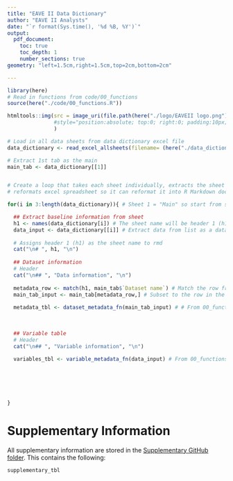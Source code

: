 ```yaml
---
title: "EAVE II Data Dictionary"
author: "EAVE II Analysts"
date: "`r format(Sys.time(), '%d %B, %Y')`"
output: 
  pdf_document:
    toc: true
    toc_depth: 1
    number_sections: true
geometry: "left=1.5cm,right=1.5cm,top=2cm,bottom=2cm"

---
```



```r
library(here)
# Read in functions from code/00_functions
source(here("./code/00_functions.R"))


```

```r
htmltools::img(src = image_uri(file.path(here("./logo/EAVEII logo.png"))),
               #style="position:absolute; top:0; right:0; padding:10px; width:200px;"
               )

```

```r
# Load in all data sheets from data dictionary excel file
data_dictionary <- read_excel_allsheets(filename= (here("./data_dictionary/EAVEII_data_dictionary.xlsx"))) # From 00_functions

# Extract 1st tab as the main
main_tab <- data_dictionary[[1]]



```




```r
# Create a loop that takes each sheet individually, extracts the sheet name (for header) and
# reformats excel spreadsheet so it can reformat it into R Markdown document

for(i in 3:length(data_dictionary)){ # Sheet 1 = "Main" so start from sheet 2 to the rest of the sheets

  ## Extract baseline information from sheet
  h1 <- names(data_dictionary[i]) # The sheet name will be header 1 (h1)
  data_input <- data_dictionary[[i]] # Extract data from list as a dataframe (requires [[]])
  
  # Assigns header 1 (h1) as the sheet name to rmd
  cat("\n# ", h1, "\n")
  
  ## Dataset information
  # Header
  cat("\n## ", "Data information", "\n")
  
  metadata_row <- match(h1, main_tab$`Dataset name`) # Match the row from the main tab (1st sheet)
  main_tab_input <- main_tab[metadata_row,] # Subset to the row in the main tab corresponding to the ith sheet
  
  metadata_tbl <- dataset_metadata_fn(main_tab_input) # # From 00_functions
  
  
  
  ## Variable table
  # Header
  cat("\n## ", "Variable information", "\n")
  
  variables_tbl <- variable_metadata_fn(data_input) # From 00_functions


  


  
}

```


# Supplementary Information

All supplementary information are stored in the [Supplementary GitHub folder](https://github.com/EAVE-II/EAVE-II-data-dictionary/tree/main/data_dictionary/supplementary). This contains the following:

```r
supplementary_tbl

```